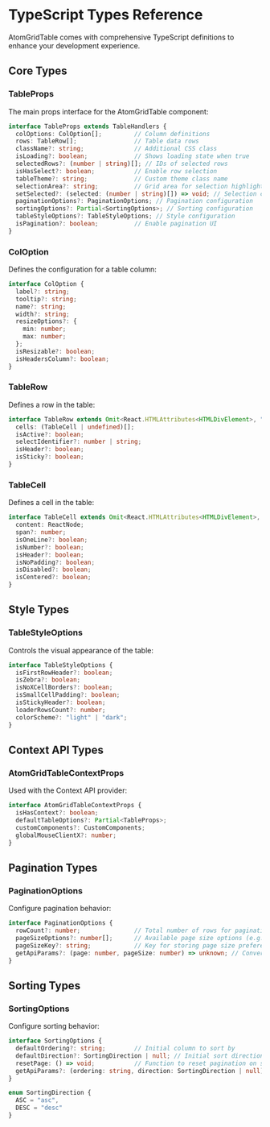 
<Meta title="Documentation/TypeScript Types" />

# TypeScript Types Reference

AtomGridTable comes with comprehensive TypeScript definitions to enhance your development experience.

## Core Types

### TableProps

The main props interface for the AtomGridTable component:

```typescript
interface TableProps extends TableHandlers {
  colOptions: ColOption[];         // Column definitions
  rows: TableRow[];                // Table data rows
  className?: string;              // Additional CSS class
  isLoading?: boolean;             // Shows loading state when true
  selectedRows?: (number | string)[]; // IDs of selected rows
  isHasSelect?: boolean;           // Enable row selection
  tableTheme?: string;             // Custom theme class name
  selectionArea?: string;          // Grid area for selection highlights
  setSelected?: (selected: (number | string)[]) => void; // Selection change handler
  paginationOptions?: PaginationOptions; // Pagination configuration
  sortingOptions?: Partial<SortingOptions>; // Sorting configuration
  tableStyleOptions?: TableStyleOptions; // Style configuration
  isPagination?: boolean;          // Enable pagination UI
}
```

### ColOption

Defines the configuration for a table column:

```typescript
interface ColOption {
  label?: string;
  tooltip?: string;
  name?: string;
  width?: string;
  resizeOptions?: {
    min: number;
    max: number;
  };
  isResizable?: boolean;
  isHeadersColumn?: boolean;
}
```

### TableRow

Defines a row in the table:

```typescript
interface TableRow extends Omit<React.HTMLAttributes<HTMLDivElement>, "content"> {
  cells: (TableCell | undefined)[];
  isActive?: boolean;
  selectIdentifier?: number | string;
  isHeader?: boolean;
  isSticky?: boolean;
}
```

### TableCell

Defines a cell in the table:

```typescript
interface TableCell extends Omit<React.HTMLAttributes<HTMLDivElement>, "content"> {
  content: ReactNode;
  span?: number;
  isOneLine?: boolean;
  isNumber?: boolean;
  isHeader?: boolean;
  isNoPadding?: boolean;
  isDisabled?: boolean;
  isCentered?: boolean;
}
```

## Style Types

### TableStyleOptions

Controls the visual appearance of the table:

```typescript
interface TableStyleOptions {
  isFirstRowHeader?: boolean;
  isZebra?: boolean;
  isNoXCellBorders?: boolean;
  isSmallCellPadding?: boolean;
  isStickyHeader?: boolean;
  loaderRowsCount?: number;
  colorScheme?: "light" | "dark";
}
```

## Context API Types

### AtomGridTableContextProps

Used with the Context API provider:

```typescript
interface AtomGridTableContextProps {
  isHasContext?: boolean;
  defaultTableOptions?: Partial<TableProps>;
  customComponents?: CustomComponents;
  globalMouseClientX?: number;
}
```

## Pagination Types

### PaginationOptions

Configure pagination behavior:

```typescript
interface PaginationOptions {
  rowCount?: number;               // Total number of rows for pagination
  pageSizeOptions?: number[];      // Available page size options (e.g. [10, 25, 50])
  pageSizeKey?: string;            // Key for storing page size preference
  getApiParams?: (page: number, pageSize: number) => unknown; // Convert to API params
}
```

## Sorting Types

### SortingOptions

Configure sorting behavior:

```typescript
interface SortingOptions {
  defaultOrdering?: string;        // Initial column to sort by
  defaultDirection?: SortingDirection | null; // Initial sort direction
  resetPage: () => void;           // Function to reset pagination on sort change
  getApiParams?: (ordering: string, direction: SortingDirection | null) => unknown; // Convert to API params
}

enum SortingDirection {
  ASC = "asc",
  DESC = "desc"
}
``` 
